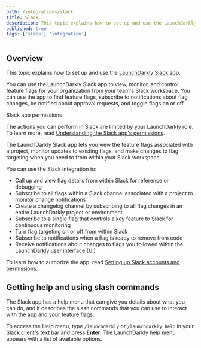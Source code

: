```yaml
---
path: /integrations/slack
title: Slack
description: This topic explains how to set up and use the LaunchDarkly Slack app. You can use the LaunchDarkly Slack app to view, monitor, and control feature flags for your organization.
published: true
tags: ['slack', 'integration']
---
```


## Overview

This topic explains how to set up and use the [LaunchDarkly Slack app](https://slack.com/apps/AKEEF9DTM-launchdarkly).

You can use the LaunchDarkly Slack app to view, monitor, and control feature flags for your organization from your team's Slack workspace. You can use the app to find feature flags, subscribe to notifications about flag changes, be notified about approval requests, and toggle flags on or off.

<Callout intent="alert">
<CalloutTitle>Slack app permissions</CalloutTitle>
<CalloutDescription>

The actions you can perform in Slack are limited by your LaunchDarkly role. To learn more, read [Understanding the Slack app's permissions](/integrations/slack/setting-up#understanding-the-slack-apps-permissions).

</CalloutDescription>
</Callout>

The LaunchDarkly Slack app lets you view the feature flags associated with a project, monitor updates to existing flags, and make changes to flag targeting when you need to from within your Slack workspace.

You can use the Slack integration to:

- Call up and view flag details from within Slack for reference or debugging
- Subscribe to all flags within a Slack channel associated with a project to monitor change notifications
- Create a changelog channel by subscribing to all flag changes in an entire LaunchDarkly project or environment
- Subscribe to a single flag that controls a key feature to Slack for continuous monitoring
- Turn flag targeting on or off from within Slack
- Subscribe to notifications when a flag is ready to remove from code
- Receive notifications about changes to flags you followed within the LaunchDarkly user interface (UI)

To learn how to authorize the app, read [Setting up Slack accounts and permissions](/integrations/slack/setting-up).

## Getting help and using slash commands

The Slack app has a help menu that can give you details about what you can do, and it describes the slash commands that you can use to interact with the app and your feature flags.

To access the Help menu, type `/launchdarkly` or `/launchdarkly help` in your Slack client's text bar and press **Enter**. The LaunchDarkly help menu appears with a list of available options.
